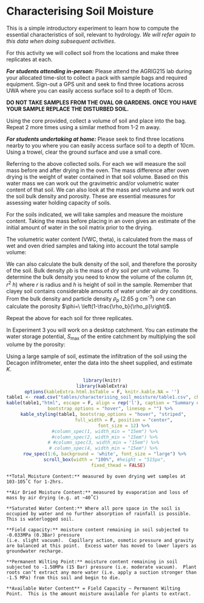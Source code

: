 # Characterising Soil Moisture {#E5_1 -}

This is a simple introductory experiment to learn how to compute the essential characteristics of soil, relevant to hydrology. *We will refer again to this data when doing subsequent activities*. 

For this activity we will collect soil from the locations and make three replicates at each.

***For students attending in-person:*** Please attend the AGRIG215 lab during your allocated time-slot to collect a pack with sample bags and required equipment. Sign-out a GPS unit and seek to find three locations across UWA where you can easily access surface soil to a depth of 10cm. 

**DO NOT TAKE SAMPLES FROM THE OVAL OR GARDENS. ONCE YOU HAVE YOUR SAMPLE REPLACE THE DISTURBED SOIL.**

Using the core provided, collect a volume of soil and place into the bag. Repeat 2 more times using a similar method from 1-2 m away.

***For students undertaking at home:*** Please seek to find three locations nearby to you where you can easily access surface soil to a depth of 10cm. Using a trowel, clear the ground surface and use a small core. 
<br>

Referring to the above collected soils. For each we will measure the soil mass before and after drying in the oven. The mass difference after oven drying is the weight of water contained in that soil volume. Based on this water mass we can work out the gravimetric and/or volumetric water content of that soil. We can also look at the mass and volume and work out the soil bulk density and porosity. These are essential measures for assessing water holding capacity of soils.

For the soils indicated, we will take samples and measure the moisture content. Taking the mass before placing in an oven gives an estimate of the initial amount of water in the soil matrix prior to the drying. 

The volumetric water content (VWC, theta), is calculated from the mass of wet and oven dried samples and taking into account the total sample volume:

<center>
\begin{equation}
\theta=\frac{V_w}{V_T}=\frac{\left(M_{\text{sample}}-M_{\text{dry}}\right)}{V_T\ \rho_w}
(\#eq:exercise5-1)
\end{equation}
</center>

We can also calculate the bulk density of the soil, and therefore the porosity of the soil. Bulk density ρb is the mass of dry soil per unit volume. To determine the bulk density you need to know the volume of the column ($\pi$, $r^2$ $h$) where $r$ is radius and $h$ is height of soil in the sample. Remember that clayey soil contains considerable amounts of water under air dry conditions. 
From the bulk density and particle density $\rho_p$ (2.65 g cm^-3^) one can calculate the porosity $\phi=\ \left(1-\frac{\rho_b}{\rho_p}\right)$.

Repeat the above for each soil for three replicates.

In Experiment 3 you will work on a desktop catchment. You can estimate the water storage potential, $S_{\text{max}}$ of the entire catchment by multiplying the soil volume by the porosity:	

<center>
\begin{equation}
S_{max}=\ \phi{\ V}_{soil}
(\#eq:exercise5-2)
\end{equation}
</center>

Using a large sample of soil, estimate the infiltration of the soil using the Decagon infiltrometer, enter the data into the sheet supplied, and estimate $K$.

<center>
```r
library(knitr)
library(kableExtra)
options(kableExtra.html.bsTable = F, knitr.kable.NA = '')
table1 <- read.csv("tables/characterising_soil_moisture/table1.csv", check.names=FALSE)
kable(table1,"html", escape = F, align = rep('l'), caption = "Summary of soil properties.",
      bootstrap_options = "hover", linesep = "") %>%
  kable_styling(table1, bootstrap_options = "hover", "striped", 
                full_width = F, position = "center",
                font_size = 12) %>%
  #column_spec(1, width_min = "15em") %>%
  #column_spec(2, width_min = "15em") %>%
 # #column_spec(3, width_min = "15em") %>%
 # column_spec(4, width_min = "15em") %>%
  row_spec(1:6, background = 'white', font_size = "large") %>%
  scroll_box(width = "100%", #height = "515px",
             fixed_thead = FALSE) 
```
</center>

```block2
**Total Moisture Content:** measured by oven drying wet samples at 103-105˚C for 1-2hrs.

**Air Dried Moisture Content:** measured by evaporation and loss of mass by air drying (e.g. at ~40˚C)

**Saturated Water Content:** Where all pore space in the soil is occupied by water and no further absorption of rainfall is possible.  This is waterlogged soil.

**Field capacity:** moisture content remaining in soil subjected to -0.033MPa (0.3Bar) pressure 
(i.e. slight vacuum).  Capillary action, osmotic pressure and gravity are balanced at this point.  Excess water has moved to lower layers as groundwater recharge.

**Permanent Wilting Point:** moisture content remaining in soil subjected to -1.50MPa (15 Bar) pressure (i.e. moderate vacuum).  Plant roots can’t extract any more water (i.e. apply a suction stronger than -1.5 MPa) from this soil and begin to die. 

**Available Water Content** = Field Capacity – Permanent Wilting Point.  This is the amount moisture available for plants to extract.

```